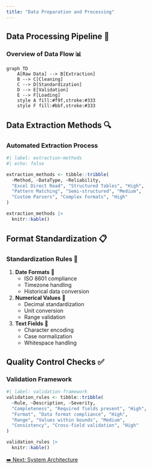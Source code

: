 ```yaml
---
title: "Data Preparation and Processing"
---
```


## Data Processing Pipeline 🔄

### Overview of Data Flow 📊

```mermaid
graph TD
    A[Raw Data] --> B[Extraction]
    B --> C[Cleaning]
    C --> D[Standardization]
    D --> E[Validation]
    E --> F[Loading]
    style A fill:#f9f,stroke:#333
    style F fill:#bbf,stroke:#333
```

## Data Extraction Methods 🔍

### Automated Extraction Process

```r
#| label: extraction-methods
#| echo: false

extraction_methods <- tibble::tribble(
  ~Method, ~DataType, ~Reliability,
  "Excel Direct Read", "Structured Tables", "High",
  "Pattern Matching", "Semi-structured", "Medium",
  "Custom Parsers", "Complex Formats", "High"
)

extraction_methods |> 
  knitr::kable()
```

## Format Standardization 📋

### Standardization Rules 📏

1. **Date Formats** 📅
   - ISO 8601 compliance
   - Timezone handling
   - Historical data conversion

2. **Numerical Values** 🔢
   - Decimal standardization
   - Unit conversion
   - Range validation

3. **Text Fields** 📝
   - Character encoding
   - Case normalization
   - Whitespace handling

## Quality Control Checks ✅

### Validation Framework

```r
#| label: validation-framework
validation_rules <- tibble::tribble(
  ~Rule, ~Description, ~Severity,
  "Completeness", "Required fields present", "High",
  "Format", "Data format compliance", "High",
  "Range", "Values within bounds", "Medium",
  "Consistency", "Cross-field validation", "High"
)

validation_rules |> 
  knitr::kable()
```

[➡️ Next: System Architecture](04-system-architecture.qmd)
